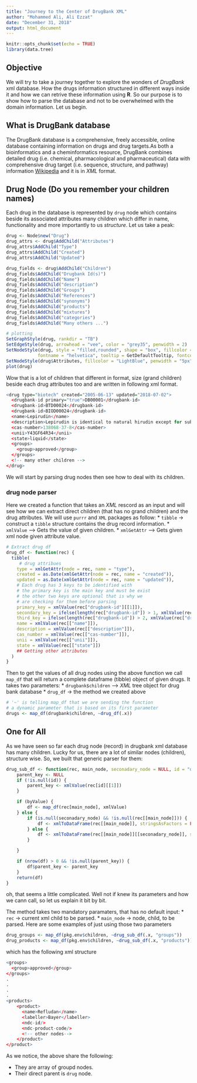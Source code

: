 ```yaml
---
title: "Journey to the Center of DrugBank XML"
author: "Mohammed Ali, Ali Ezzat"
date: "December 31, 2018"
output: html_document
---
```


```r
knitr::opts_chunk$set(echo = TRUE)
library(data.tree)
```

## Objective
We will try to take a journey together to explore the wonders of *DrugBank* xml database. How the drugs information structured in different ways inside it and how we can retrive these information using **R**. So our purpose is to show how to parse the database and not to be overwhelmed with the domain information. Let us begin.

## What is DrugBank database
The DrugBank database is a comprehensive, freely accessible, online database containing information on drugs and drug targets.As both a bioinformatics and a cheminformatics resource, DrugBank combines detailed drug (i.e. chemical, pharmacological and pharmaceutical) data with comprehensive drug target (i.e. sequence, structure, and pathway) information [Wikipedia](https://en.wikipedia.org/wiki/DrugBank) and it is in *XML* format.


## Drug Node (Do you remember your children names)
Each drug in the database is represented by `drug` node which contains beside its associated attributes many children which differ in name, functionality and more importantly to us *structure*. Let us take a peak:

```r
drug <- Node$new("Drug")
drug_attrs <- drug$AddChild("Attributes")
drug_attrs$AddChild("Type")
drug_attrs$AddChild("Created")
drug_attrs$AddChild("Updated")

drug_fields <- drug$AddChild("Children")
drug_fields$AddChild("Drugbank Id(s)")
drug_fields$AddChild("Name")
drug_fields$AddChild("description")
drug_fields$AddChild("Groups")
drug_fields$AddChild("References")
drug_fields$AddChild("synonyms")
drug_fields$AddChild("products")
drug_fields$AddChild("mixtures")
drug_fields$AddChild("categories")
drug_fields$AddChild("Many others ...")

# plotting
SetGraphStyle(drug, rankdir = "TB")
SetEdgeStyle(drug, arrowhead = "vee", color = "grey35", penwidth = 2)
SetNodeStyle(drug, style = "filled,rounded", shape = "box", fillcolor = "GreenYellow", 
            fontname = "helvetica", tooltip = GetDefaultTooltip, fontcolor = "Firebrick")
SetNodeStyle(drug$Attributes, fillcolor = "LightBlue", penwidth = "5px")
plot(drug)
```

Wow that is a lot of children that different in format, size (grand children) beside each drug attributes too and are written in following xml format.
```r
<drug type="biotech" created="2005-06-13" updated="2018-07-02">
  <drugbank-id primary="true">DB00001</drugbank-id>
  <drugbank-id>BTD00024</drugbank-id>
  <drugbank-id>BIOD00024</drugbank-id>
  <name>Lepirudin</name>
  <description>Lepirudin is identical to natural hirudin except for substitution of leucine for isoleucine    at the N-terminal end of the molecule and the absence of a sulfate group on the tyrosine at position 63.    It is produced via yeast cells. Bayer ceased the production of lepirudin (Refludan) effective May 31,       2012.</description>
  <cas-number>138068-37-8</cas-number>
  <unii>Y43GF64R34</unii>
  <state>liquid</state>
  <groups>
    <group>approved</group>
  </groups>
  <!-- many other children -->
</drug>  
```

We will start by parsing drug nodes then see how to deal with its children.

### drug node parser
Here we created a function that takes an *XML* rescord as an input and will see how we can extract direct children (that has no grand children) and the drug attributes.
We will use `purrr` and `XML` packages as follow:
* `tibble` -> construct a `tibble` structure contains the drug record information.
* `xmlValue` --> Gets the value of given children.
* `xmlGetAttr` --> Gets given xml node given attribute value.

```r
# Extract drug df
drug_df <- function(rec) {
  tibble(
     # drug attribues
    type = xmlGetAttr(node = rec, name = "type"),
    created = as.Date(xmlGetAttr(node = rec, name = "created")),
    updated = as.Date(xmlGetAttr(node = rec, name = "updated")),
    # Each drug has 3 keys to be identified with
    # the primary key is the main key and must be exist
    # the other two keys are optional that is why we
    # are checking for them before parsing
    primary_key = xmlValue(rec["drugbank-id"][[1]]),
    secondary_key = ifelse(length(rec["drugbank-id"]) > 1, xmlValue(rec["drugbank-id"][[2]]), NA),
    third_key = ifelse(length(rec["drugbank-id"]) > 2, xmlValue(rec["drugbank-id"][[3]]), NA),
    name = xmlValue(rec[["name"]]),
    description = xmlValue(rec[["description"]]),
    cas_number = xmlValue(rec[["cas-number"]]),
    unii = xmlValue(rec[["unii"]]),
    state = xmlValue(rec[["state"]])
    ## Getting other attributes
  )
}
```


Then to get the values of all drug nodes using the above function we call `map_df` that will return a complete dataframe (tibble) object of given drugs. It takes two parameters:
* `drugbank$children` --> *XML* tree object for drug bank database
* `drug_df` -> the method we created above 

```r
# '~' is telling map_df that we are sending the function
# a dynamic parameter that is based on its first parameter
drugs <- map_df(drugbank$children, ~drug_df(.x))
```


## One for All
As we have seen so far each drug node (record) in drugbank xml database has many children. Lucky for us, there are a lot of similar nodes (children), structure wise. So, we built that generic parser for them:

```r
drug_sub_df <- function(rec, main_node, seconadary_node = NULL, id = "drugbank-id", byValue = FALSE) {
    parent_key <- NULL
    if (!is.null(id)) {
        parent_key <- xmlValue(rec[id][[1]])
    }

    if (byValue) {
        df <- map_df(rec[main_node], xmlValue)
    } else {
        if (is.null(seconadary_node) && !is.null(rec[[main_node]])) {
            df <- xmlToDataFrame(rec[[main_node]], stringsAsFactors = FALSE)
        } else {
            df <- xmlToDataFrame(rec[[main_node]][[seconadary_node]], stringsAsFactors = FALSE)
        }

    }

    if (nrow(df) > 0 && !is.null(parent_key)) {
        df$parent_key <- parent_key
    }
    return(df)
}
```

oh, that seems a little complicated. Well not if knew its parameters and how we cann call, so let us explain it bit by bit.

The method takes two mandatory paramaters, that has no default input:
* `rec` -> current xml child to be parsed.
* `main_node` -> node, child, to be parsed.
Here are some examples of just using those two parameters
```r
drug_groups <- map_df(pkg.env$children, ~drug_sub_df(.x, "groups"))
drug_products <- map_df(pkg.env$children, ~drug_sub_df(.x, "products"))
```

which has the following xml structure
```r
<groups>
  <group>approved</group>
</groups>
.
.
.
.
<products>
    <product>
      <name>Refludan</name>
      <labeller>Bayer</labeller>
      <ndc-id/>
      <ndc-product-code/>
      <!-- other nodes-->
    </product>
</product>  
```

As we notice, the above share the following:

- They are array of groupd nodes.
- Their direct parent is `drug` node.
